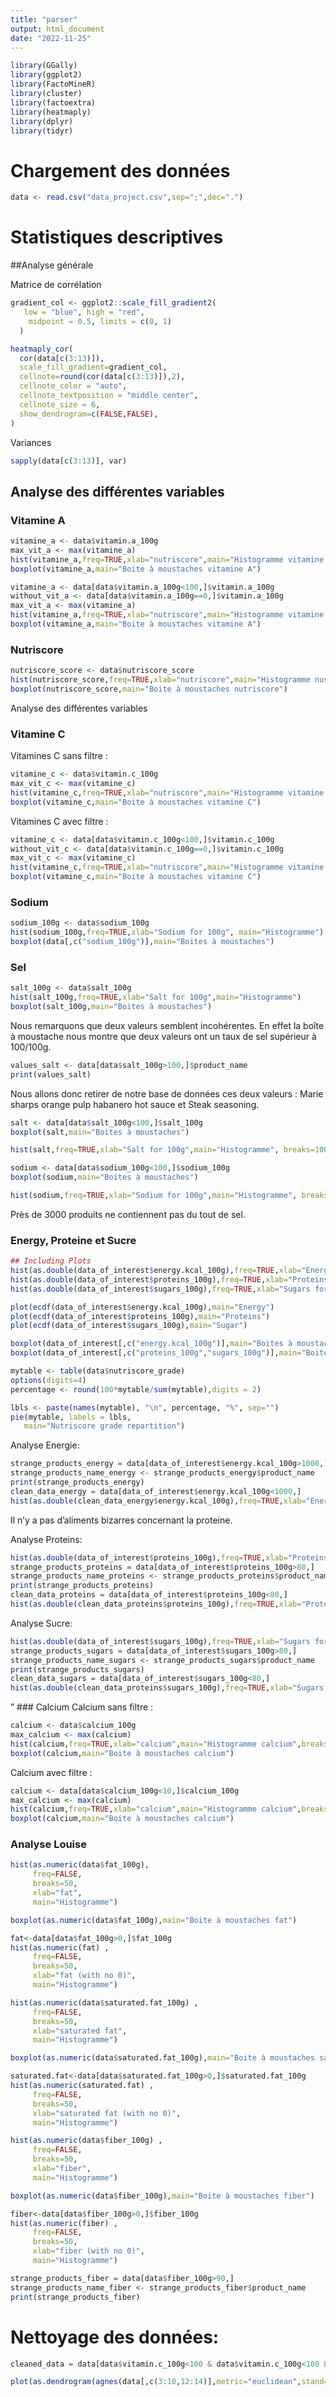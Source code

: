 ```yaml
---
title: "parser"
output: html_document
date: "2022-11-25"
---
```


```r
library(GGally)
library(ggplot2)
library(FactoMineR)
library(cluster)
library(factoextra)
library(heatmaply)
library(dplyr)
library(tidyr)
```

# Chargement des données
```r
data <- read.csv("data_project.csv",sep=";",dec=".")
```

# Statistiques descriptives

##Analyse générale

Matrice de corrélation
```r
gradient_col <- ggplot2::scale_fill_gradient2(
   low = "blue", high = "red", 
    midpoint = 0.5, limits = c(0, 1)
  )

heatmaply_cor(
  cor(data[c(3:13)]),
  scale_fill_gradient=gradient_col,
  cellnote=round(cor(data[c(3:13)]),2),
  cellnote_color = "auto",
  cellnote_textposition = "middle center",
  cellnote_size = 6,
  show_dendrogram=c(FALSE,FALSE),
)
```


Variances 
```r
sapply(data[c(3:13)], var)
```

## Analyse des différentes variables

### Vitamine A
```r
vitamine_a <- data$vitamin.a_100g
max_vit_a <- max(vitamine_a)
hist(vitamine_a,freq=TRUE,xlab="nutriscore",main="Histogramme vitamine A",breaks=100)
boxplot(vitamine_a,main="Boite à moustaches vitamine A")
```
```r
vitamine_a <- data[data$vitamin.a_100g<100,]$vitamin.a_100g
without_vit_a <- data[data$vitamin.a_100g==0,]$vitamin.a_100g
max_vit_a <- max(vitamine_a)
hist(vitamine_a,freq=TRUE,xlab="nutriscore",main="Histogramme vitamine A",breaks=100)
boxplot(vitamine_a,main="Boite à moustaches vitamine A")
```

### Nutriscore
```r
nutriscore_score <- data$nutriscore_score
hist(nutriscore_score,freq=TRUE,xlab="nutriscore",main="Histogramme nustriscore",breaks=100)
boxplot(nutriscore_score,main="Boite à moustaches nutriscore")
```

Analyse des différentes variables

### Vitamine C
Vitamines C sans filtre :

```r
vitamine_c <- data$vitamin.c_100g
max_vit_c <- max(vitamine_c)
hist(vitamine_c,freq=TRUE,xlab="nutriscore",main="Histogramme vitamine C",breaks=100)
boxplot(vitamine_c,main="Boite à moustaches vitamine C")
```

Vitamines C avec filtre :

```r
vitamine_c <- data[data$vitamin.c_100g<100,]$vitamin.c_100g
without_vit_c <- data[data$vitamin.c_100g==0,]$vitamin.c_100g
max_vit_c <- max(vitamine_c)
hist(vitamine_c,freq=TRUE,xlab="nutriscore",main="Histogramme vitamine C",breaks=100)
boxplot(vitamine_c,main="Boite à moustaches vitamine C")
```

### Sodium 
```r
sodium_100g <- data$sodium_100g
hist(sodium_100g,freq=TRUE,xlab="Sodium for 100g", main="Histogramme")
boxplot(data[,c("sodium_100g")],main="Boites à moustaches")

```

### Sel
```r
salt_100g <- data$salt_100g
hist(salt_100g,freq=TRUE,xlab="Salt for 100g",main="Histogramme")
boxplot(salt_100g,main="Boites à moustaches")
```

Nous remarquons que deux valeurs semblent incohérentes. En effet la boîte à moustache nous montre que deux valeurs ont un taux de sel supérieur à 100/100g. 


```r
values_salt <- data[data$salt_100g>100,]$product_name
print(values_salt)
```
Nous allons donc retirer de notre base de données ces deux valeurs : Marie sharps orange pulp habanero hot sauce et Steak seasoning. 

```r
salt <- data[data$salt_100g<100,]$salt_100g
boxplot(salt,main="Boites à moustaches")

hist(salt,freq=TRUE,xlab="Salt for 100g",main="Histogramme", breaks=100)

```
```r
sodium <- data[data$sodium_100g<100,]$sodium_100g
boxplot(sodium,main="Boites à moustaches")

hist(sodium,freq=TRUE,xlab="Sodium for 100g",main="Histogramme", breaks=100)
```

Près de 3000 produits ne contiennent pas du tout de sel. 

### Energy, Proteine et Sucre

```r
## Including Plots
hist(as.double(data_of_interest$energy.kcal_100g),freq=TRUE,xlab="Energy in kcal for 100g",main="Histogramme", breaks = 100)
hist(as.double(data_of_interest$proteins_100g),freq=TRUE,xlab="Proteins for 100g",main="Histogramme", breaks = 100)
hist(as.double(data_of_interest$sugars_100g),freq=TRUE,xlab="Sugars for 100g",main="Histogramme", breaks = 100)

plot(ecdf(data_of_interest$energy.kcal_100g),main="Energy")
plot(ecdf(data_of_interest$proteins_100g),main="Proteins")
plot(ecdf(data_of_interest$sugars_100g),main="Sugar")

boxplot(data_of_interest[,c("energy.kcal_100g")],main="Boites à moustache énergie")
boxplot(data_of_interest[,c("proteins_100g","sugars_100g")],main="Boites à moustaches des deux variables")

mytable <- table(data$nutriscore_grade)
options(digits=4)
percentage <- round(100*mytable/sum(mytable),digits = 2)

lbls <- paste(names(mytable), "\n", percentage, "%", sep="")
pie(mytable, labels = lbls,
   main="Nutriscore grade repartition")
```

Analyse Energie:
```r
strange_products_energy = data[data_of_interest$energy.kcal_100g>1000,]
strange_products_name_energy <- strange_products_energy$product_name
print(strange_products_energy)
clean_data_energy = data[data_of_interest$energy.kcal_100g<1000,]
hist(as.double(clean_data_energy$energy.kcal_100g),freq=TRUE,xlab="Energy in kcal for 100g",main="Histogramme", breaks = 100)
```
Il n'y a pas d'aliments bizarres concernant la proteine.

Analyse Proteins:
```r
hist(as.double(data_of_interest$proteins_100g),freq=TRUE,xlab="Proteins for 100g",main="Histogramme", breaks = 100)
strange_products_proteins = data[data_of_interest$proteins_100g>80,]
strange_products_name_proteins <- strange_products_proteins$product_name
print(strange_products_proteins)
clean_data_proteins = data[data_of_interest$proteins_100g<80,]
hist(as.double(clean_data_proteins$proteins_100g),freq=TRUE,xlab="Proteins for 100g",main="Histogramme", breaks = 100)
```
Analyse Sucre:
```r
hist(as.double(data_of_interest$sugars_100g),freq=TRUE,xlab="Sugars for 100g",main="Histogramme", breaks = 100)
strange_products_sugars = data[data_of_interest$sugars_100g>80,]
strange_products_name_sugars <- strange_products_sugars$product_name
print(strange_products_sugars)
clean_data_sugars = data[data_of_interest$sugars_100g<80,]
hist(as.double(clean_data_proteins$sugars_100g),freq=TRUE,xlab="Sugars for 100g",main="Histogramme", breaks = 100)
```

"
### Calcium 
Calcium sans filtre :
```r
calcium <- data$calcium_100g
max_calcium <- max(calcium)
hist(calcium,freq=TRUE,xlab="calcium",main="Histogramme calcium",breaks=100,xlim = c(0,max_calcium))
boxplot(calcium,main="Boite à moustaches calcium")
```

Calcium avec filtre :

```r
calcium <- data[data$calcium_100g<10,]$calcium_100g
max_calcium <- max(calcium)
hist(calcium,freq=TRUE,xlab="calcium",main="Histogramme calcium",breaks=100,xlim = c(0,max_calcium))
boxplot(calcium,main="Boite à moustaches calcium")
```

### Analyse Louise
```r
hist(as.numeric(data$fat_100g),
     freq=FALSE,
     breaks=50,
     xlab="fat",
     main="Histogramme")

boxplot(as.numeric(data$fat_100g),main="Boite à moustaches fat")

fat<-data[data$fat_100g>0,]$fat_100g
hist(as.numeric(fat) ,
     freq=FALSE,
     breaks=50,
     xlab="fat (with no 0)",
     main="Histogramme")
```

```r
hist(as.numeric(data$saturated.fat_100g) ,
     freq=FALSE,
     breaks=50,
     xlab="saturated fat",
     main="Histogramme")

boxplot(as.numeric(data$saturated.fat_100g),main="Boite à moustaches saturated fat")

saturated.fat<-data[data$saturated.fat_100g>0,]$saturated.fat_100g
hist(as.numeric(saturated.fat) ,
     freq=FALSE,
     breaks=50,
     xlab="saturated fat (with no 0)",
     main="Histogramme")
```


```r
hist(as.numeric(data$fiber_100g) ,
     freq=FALSE,
     breaks=50,
     xlab="fiber",
     main="Histogramme")

boxplot(as.numeric(data$fiber_100g),main="Boite à moustaches fiber")

fiber<-data[data$fiber_100g>0,]$fiber_100g
hist(as.numeric(fiber) ,
     freq=FALSE,
     breaks=50,
     xlab="fiber (with no 0)",
     main="Histogramme")
```

```r
strange_products_fiber = data[data$fiber_100g>90,]
strange_products_name_fiber <- strange_products_fiber$product_name
print(strange_products_fiber)
```


# Nettoyage des données:

```r
cleaned_data = data[data$vitamin.c_100g<100 & data$vitamin.c_100g<100 & data$energy.kcal_100g<1000 & data$proteins_100g<100 & data$sugars_100g <100 & data$fat_100g < 100 & data$saturated.fat_100g < 100 & data$fiber_100g <100 & data$salt_100g < 100 & data$sodium_100g <100 & data$vitamin.a_100g < 100 & data$vitamin.c_100g < 100 & data$calcium_100g < 10, ]
```

```r
 
plot(as.dendrogram(agnes(data[,c(3:10,12:14)],metric="euclidean",stand=TRUE,method="single")),main="Single linkage")
```


